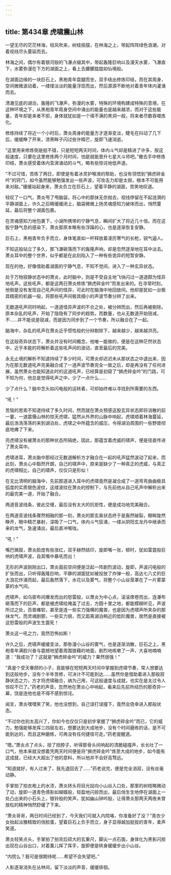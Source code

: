 ```yaml
---
---
---
```

title: 第434章 虎啸震山林
---



一望无尽的茫茫林海，轻风吹来，树枝摇摆，在林海之上，带起阵阵绿色浪潮，对着视线尽头蔓延而去。

林海之间，偶尔有着银河般的飞瀑点缀其中，带起轰隆巨响以及漫天水雾，飞瀑直下，水雾弥漫在下方的湖面之上，看上去朦朦胧胧如仙境般。

在湖面边缘的一块巨石上，黑袍青年盘腿而坐，双手结出修炼印结，而在其周身，空间微微波动着，一缕缕淡淡的能量浮现而出，然后源源不断地对着青年体内灌涌而去。

清澈见底的湖泊，轰隆的飞瀑声，弥漫的水雾，特殊的环境构建成特殊的意境，在这种环境之下，从黑袍青年周身空间中涌出的能量也是越来越浓，而对于这些能量，青年却是来者不拒，身体就犹如是一个填不满的黑洞一般，将来者尽数吞噬炼化。

修炼持续了将近一个小时后，萧炎周身的能量方才逐渐变淡，睫毛在抖动了几下后，缓缓睁了开来，漆黑眸子闪过些许精芒，旋即飞速消逝。

“这里用来修炼倒是挺不错，只是短短两天时间，体内斗气却是精进了许多，按这般速度，只要在这里修炼两个月时间，怕是就能晋升七星大斗师吧。”撤去手中修炼印结，萧炎感受着体内澎湃涌动的斗气，略有些惊诧地低声道。

“不过可惜，苦练了两日，即使是有着冰灵护喉液的帮助，也没有领悟到“狮虎碎金吟”的窍门，如今虽然能够勉强发出一些声波，可攻击力却是太弱，根本不可能用来对敌。”缓缓站起身来，萧炎负立在巨石上，望着平静的湖面，苦笑地叹道。

轻叹了一口气，萧炎甩了甩脑袋，将心中的那抹无奈抛去，视线停留在不起涟漪的平静湖面上，许久之后睛缓缓闭上，脑袋微微上扬灵魂感知力破体而出，悄然蔓延，最后将整个湖面包裹。

在灵魂感知力地包裹下，小湖所携带的宁静气息，瞬间扩大了将近几十倍。而在这股宁静气息的感染下，萧炎那原本略有些浮躁的心，也是逐渐恢复安静。

巨石上，黑袍青年负手而立，身体笔直如一杆释放着凌厉寒气的长枪，锐气逼人。

不知这般站立了多久，那飞瀑砸落而下的轰隆声响，却是忽然逐渐地在耳中淡去。萧炎耳中的整个世界，似乎都是在此刻陷入了一种有些诡异的短暂安静。

现在的他，好像借助着湖面的宁静气息，不知不觉间，进入了一种玄异状态。

处于万物寂静状态中的萧炎，此时脑中，则是不受自主地飞快闪过一道道颇为怪异地吼声。这些吼声，都是这两日萧炎修炼“狮虎碎金吟”而发出来的。在寻常时刻，他倒是没有发现自己吼声间的怪异，可此时在脑海中地回放间。他却是犹如一台极其精密的机器一般，将那些吼声间极其细小的声波节奏分辨了出来。

无数道吼声同时响起，一道道怪异声波的不合之处，被分辨而出，然后再被剔除。原本杂乱的吼声，开始了隐隐有了同步的趋势。而数量，也从无数道开始锐减，不……并不能说是锐减，而是因为同步到了一个节奏，所以融合在了一起。

脑海中，杂乱的吼声在萧炎近乎惯性般的分辩剔除下，越来越少，越来越洪亮。

在这般奇异状态下，萧炎并没有时间概念，他唯一能做的，便是在这种茫然状态中，近乎本能的将解析着这些吼声间的波动，直至最后的完美。

永无止境的解析不知道持续了多少时间，可萧炎却迟迟未从那状态之中退出来，因为在那无数道吼声完美融合成了一道声波节奏完全一致之后，却是再没有了任何进展，虽然萧炎也能知道此时的这道吼声，已经算是初窥了“狮虎碎金吟”的门路，可不知为何，他总是觉得吼声之中，少了一点什么……

少了点什么？脑中念头如闪电般的运转着，可却始终难以寻找到所需要的东西。

“吼！”

苦恼的思索不知道持续了多久时间，然而就在萧炎预感这股玄异状态即将消散的前一霎，一道震慑山林的惊天虎啸，猛然从外界的山脉中响起，虎啸顺着林海蔓延，最后浩浩荡荡的来到湖泊处，虎啸之中所蕴含的威压，令得湖泊周围的一些野兽彻底地瘫了下来。

亮虎啸没有被萧炎的那种状态所隔绝，因此，那蕴含着虎威的啸声，便是径直传进了萧炎耳中。

虎啸进耳，萧炎脑中那经过无数道解析方才融合在一起的吼声猛然波动了起来，而此刻，萧炎心中豁然开朗，自己的啸声中，原来是缺少了一种真正的虎威，与真正的虎啸相比，自己的啸声，仅仅只是形似！

在无比清明的脑海中，先前那道进入耳中的虎啸竟然是凝合成了一道弯弯曲曲极具弧度的实质银色波纹，这缕波纹在萧炎的控制下，与先前他从自己吼声中解析出来的最完美一道，开始了融合。

两道音波线条，彼此交缠，最后没有太大的抗拒性，便是成功地完美融合。

在两道音波线条骤然相融的那一刻，萧炎的那玄奥状态终于是轰然破裂，眼眸陡然睁开，眼中精芒暴射，深吸了一口气，体内斗气狂涌，一缕从阴阳玄龙丹中继承而来的龙气，急速涌出，最后直冲喉咙。

“吼！”

嘴巴微鼓，萧炎脸庞有些涨红，双手赫然结印，旋即嘴一张，顿时，犹如雷霆般巨响的虎啸声波，自其嘴中暴吼而出！

无形的声波刚刚出口，萧炎面前空间便是泛起一阵剧烈波动，旋即，声波闪电般的扩张而出，只听得轰隆巨响，平静的湖面犹如被投放了炸弹一般，高达七八丈的巨大浪花炸涌而起，最后轰然落下，水花以及雾气，将整个小山谷笼罩在了一片雾蒙蒙的水气间。

虎啸声，如乌密布间爆发而出的怒雷般，以萧炎为中心点，滚滚席卷而出，连瀑布砸落而下的巨声，都是被虎啸给掩盖了过去，方圆十里之地，都能模糊听见，声波所过之处，百兽瘫软，甚至是连一些实力强横的魔兽，也是因为虎啸声所夹杂的那抹龙气，而灵魂剧颤，一些实力弱，而又距离湖泊稍近的低阶魔兽，居然是直接被这怒雷般的声波生生震死！

萧炎这一吼之力，竟然恐怖如斯！

许久之后，虎啸声缓缓变淡，那弥漫小山谷的雾气，也是逐渐消散，巨石之上，黑袍青年满脸兴奋与震撼地望着周围狼藉的地面，剧烈地咳嗽了一声，大喜地喃喃道：“我成功了？这就是“狮虎碎金吟”的威力？果然很强！”

“真是个受天眷顾的小子，竟能够在短短两天时间中掌握到虎啸节奏，常人想要达到这般地步，没有个半年苦修，可决计不可能到达……虽然你是借助着进入那般寂静状态之力，方才将虎啸融合，纳为己用，可这般速度与成就，也实在是太过令人惊叹不已了。”药老的声音，忽然地在萧炎心中响起，看来后先前所经历的那奇异一幕，饶是连他也是不得不感到惊诧。

闻言，萧炎嘿嘿笑了笑，他也没想到，自己误打误撞下，竟然会侥幸进入那般状态。

“不过你也别太高兴了，你如今也仅仅只是初步掌握了“狮虎碎金吟”而已，它的威力，勉强能够发挥三四层左右，想要达到大成地步，没有个时间磨练的话，是不可能到达的，而且这种磨练，可再没有任何捷径可走。”药老提醒道。

“嗯。”萧炎点了点头，扭了扭脖子，听得那骨头间响起的清脆碰撞声，长长吐了一口气，他本来就没想着凭两天时间便是将“狮虎碎金吟”炼至大成的地步，如今能有这成就，已经大大超出了他的意料，所以他并不会好高骛远。

“知道就好，有人过来了，我先退回去了……”药老说完，便是完全消寂，没有丝毫动静。

手掌拍了拍衣袍上的水渍，萧炎转头将目光投向小山谷入口处，那里的树枝略微动了动，旋即一道青色倩影如蝴蝶般，轻盈地闪掠而出，最后俏生生地停在湖面上一处凸出来的小石头上，银铃般的笑声，犹如幽山钟吟般，让得萧炎那两天两夜未曾放松的精神悄然舒缓了下来。

“萧炎哥哥，两日时间已经到了，今天我们可就入内院咯，你准备好了没？”青衣少女抬起淡雅精致的俏脸蛋，望着巨石上负手而立，身子显得越加挺拔的青年，柔声笑道。

萧炎轻笑点头，手掌拍了拍背后硕大的玄重尺，脚尖一点石面，身体化为黑影闪掠出现在山谷出口，对着薰儿挥了挥手，旋即便是转身缓缓步出小山谷。

“内院么？我可是很期待呢……希望不会失望吧。”

人影逐渐消失在丛林间，留下淡淡的声音，缓缓徘徊。